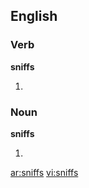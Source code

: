 ==English==
===Verb===
'''sniffs'''
# {{third-person singular of|[[sniff]]}}

===Noun===
'''sniffs'''
# {{plural of|[[sniff]]}}

[[ar:sniffs]]
[[vi:sniffs]]